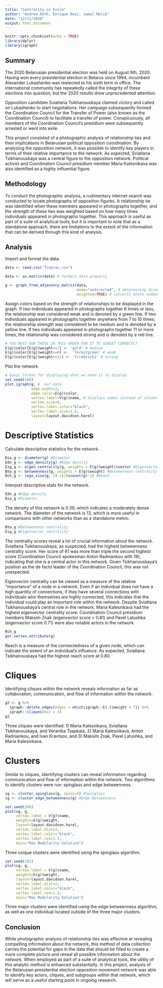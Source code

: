 ---
title: "Centrality in Exile"
author: "Andrew Roth, Enrique Nusi, Jamal Malik"
date: "12/11/2020"
output: html_document
---

```{r setup, include=FALSE}

knitr::opts_chunk$set(echo = TRUE)
library(dplyr)
library(igraph)

```

## Summary

The 2020 Belarusian presidential election was held on August 9th, 2020. Having won every presidential election in Belarus since 1994, incumbent Alexander Lukashenko was reelected to his sixth term in office. The international community has repeatedly called the integrity of these elections into question, but the 2020 results drew unprecedented attention. 

Opposition candidate Sviatlana Tsikhanouskaya claimed victory and called on Lukashenko to start negotiations. Her campaign subsequently formed the Coordination Council for the Transfer of Power (also known as the Coordination Council) to facilitate a transfer of power. Conspicuously, all members of the Coordination Council's presidium were subsequently arrested or went into exile. 

This project consisted of a photographic analysis of relationship ties and their implications in Belarusian political opposition coordination. By analyzing the opposition network, it was possible to identify key players in terms of their relative importance to the network. As expected, Sviatlana Tsikhanouskaya was a central figure to the opposition network. Political activist and Coordination Council presidium member Maria Kalesnikava was also identified as a highly influential figure. 

## Methodology

To conduct the photographic analysis, a rudimentary internet search was conducted to locate photographs of opposition figures. A relationship tie was identified when these members appeared in photographs together, and the strength of these ties was weighted based on how many times individuals appeared in photographs together. This approach is useful as part of a suite of analytical tools, but it is important to note that as a standalone approach, there are limitations to the extent of the information that can be derived through this kind of analysis. 

## Analysis

Import and format the data.

```{r Data}

data <- read.csv("finprac.csv")

data <- as.matrix(data) # formats data properly

g <- graph_from_adjacency_matrix(data, 
                                 mode="undirected", # determining direction was not possible w/ our methodology 
                                 weighted=TRUE) # converts whole numbers in our .csv to thicker/thinner lines in igraph

```

Assign colors based on the strength of relationships to be displayed in the graph. If two individuals appeared in photographs together 6 times or less, the relationship was considered weak and is denoted by a green line. If two individuals appeared in photographs together anywhere from 7 to 10 times, the relationship strength was considered to be medium and is denoted by a yellow line. If two individuals appeared in photographs together 11 or more times, the relationship was considered strong and is denoted by a red line.


```{r Color Scale}

# YOU MUST RUN THESE IN THIS ORDER FOR IT TO SUBSET CORRECTLY
E(g)$color[E(g)$weight>=7] <- 'gold' # medium
E(g)$color[E(g)$weight<=6] <-  'forestgreen' # weak
E(g)$color[E(g)$weight>=11] <- 'firebrick1' # strong

```

Plot the network.

```{r Plot}

# basic format for displaying what we need it to display
set.seed(106)
plot.igraph(g, #  our data
            edge.width=2,
            edge.color=E(g)$color, 
            vertex.label=V(g)$name, # displays names instead of column number
            vertex.size=0,
            vertex.label.color="black",
            vertex.label.size=1.5,
            layout=layout.davidson.harel)


```

# Descriptive Statistics

Calculate descriptive statistics for the network.

```{r Descriptive Stats}

Dia_g <- diameter(g) #Diameter
Edn_g <- edge_density(g) #Edge density
Eig_g <- eigen_centrality(g, weights = E(g)$weight)$vector #Eigenvector centrality
Btw_g <- betweenness(g, weights = E(g)$weight) #Betweenness centrality
Rch_g <- (ego_size(g, 1)-1)/(vcount(g)-1) #Reach

```

Interpret descriptive stats for the network.

```{r Diameter and Edge Density}

Edn_g #Edge density
Dia_g #Diameter

```

The density of this network is 0.39, which indicates a moderately dense network. The diameter of the network is 13, which is more useful in comparisons with other networks than as a standalone metric.


```{r Centrality}

Btw_g #Betweenness centrality
Eig_g #Eigenvector centrality

```

The centrality scores reveal a lot of crucial information about the network. Sviatlana Tsikhanouskaya, as suspected, had the highest betweenness centrality score. Her score of 61 was more than triple the second highest score (Coordination Council spokesman Anton Radniankou with 19), indicating that she is a central actor in this network. Given Tsikhanouskaya's position as the de facto leader of the Coordination Council, this was not unexpected.

Eigenvector centrality can be viewed as a measure of the relative "importance" of a node in a network. Even if an individual does not have a high quantity of connections, if they have several connections with individuals who themselves are highly connected, this indicates that the individual could play an important role within the network. Despite Sviatlana Tsikhanouskaya's central role in the network, Maria Kalesnikava had the highest eigenvector centrality score. Coordination Council presidium members Maksim Znak (eigenvector score = 0.81) and Pavel Latushka (eigenvector score 0.71) were also notable actors in the network.

```{r Reach}

Rch_g
get.vertex.attribute(g)

```

Reach is a measure of the connectedness of a given node, which can indicate the extent of an individual's influence. As expected, Sviatlana Tsikhanouskaya had the highest reach score at 0.80.

# Cliques

Identifying cliques within the network reveals information as far as collaboration, communication, and flow of information within the network.


```{r Cliques}

g2 <- g %>%
  igraph::delete_edges(edges = which(igraph::E(.)$weight < 7)) %>%
  igraph::cliques(min = 3)
g2

```

Three cliques were identified: 1) Maria Kalesnikava, Sviatlana Tsikhanouskaya, and Veranika Tsapkala; 2) Maria Kalesnikava, Anton Radniankou, and Ivan Kravtsov; and 3) Maksim Znak, Pavel Latushka, and Maria Kalesnikava.

# Clusters

Similar to cliques, identifying clusters can reveal information regarding communication and flow of information within the network. Two algorithms to identify clusters were run: spinglass and edge betweenness.

```{r Clusters}

sg <- cluster_spinglass(g, spins=5) #Spinglass 
cg <- cluster_edge_betweenness(g) #Edge Betweenness

```


```{r Spinglass}

set.seed(100)
plot(sg, g,
     vertex.label = V(g)$name,
     weights=E(g)$weight,
     layout=layout.davidson.harel, 
     vertex.label.dist=2,
     vertex.label.color="black",
     vertex.label.cex=1.3,
     main="Max Modularity Solution")

```

Three unique clusters were identified using the spinglass algorithm.

```{r Edge Betweenness}

set.seed(102)
plot(cg, g,
     vertex.label = V(g)$name,
     weights=E(g)$weight,
     layout=layout.davidson.harel, 
     vertex.label.dist=2,
     vertex.label.color="black",
     vertex.label.cex=1.3,
     main="Max Modularity Solution")

```

Three major clusters were identified using the edge betweenness algorithm, as well as one individual located outside of the three major clusters. 

## Conclusion

While photographic analysis of relationship ties was effective at revealing compelling information about the network, this method of data collection carries the potential for gaps in the data that should be filled to create a more complete picture and reveal all possible information about the network. When employed as part of a suite of analytical tools, the utility of this analytic method is enhanced substantially. In this project, analysis of the Belarusian presidential election opposition movement network was able to identify key actors, cliques, and subgroups within that network, which will serve as a useful starting point in ongoing research. 
